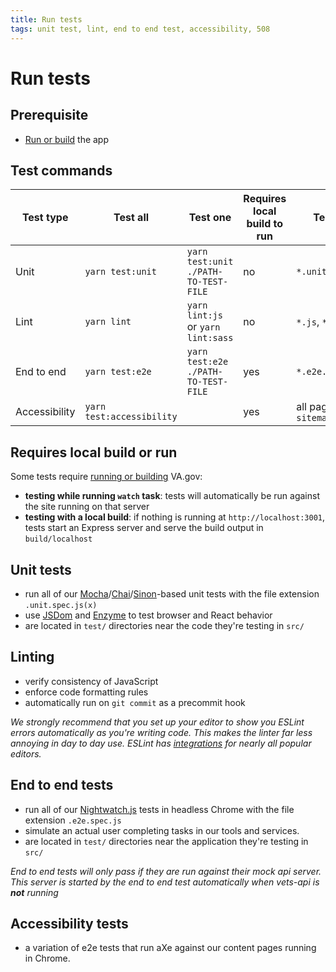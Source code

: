```yaml
---
title: Run tests
tags: unit test, lint, end to end test, accessibility, 508
---
```


# Run tests

## Prerequisite

- [Run or build](/getting-started/common-tasks/run-build) the app

## Test commands

| Test type | Test all | Test one | Requires local build to run| Test target | Modules used |
| --- | --- | --- | --- | --- | --- |
| Unit | `yarn test:unit` | `yarn test:unit ./PATH-TO-TEST-FILE` | no | `*.unit.spec.js(x)` | [Mocha](https://mochajs.org/), [Chai](http://chaijs.com/), [Sinon](https://sinonjs.org/), [JSDom](https://github.com/jsdom/jsdom), [Enzyme](https://airbnb.io/enzyme/) |
| Lint | `yarn lint` | `yarn lint:js` or `yarn lint:sass` | no | `*.js`, `*.scss` | [ESLint](https://eslint.org/), [Prettier](https://prettier.io/), [sass-lint](https://github.com/sasstools/sass-lint) |
| End to end | `yarn test:e2e` | `yarn test:e2e ./PATH-TO-TEST-FILE` | yes | `*.e2e.spec.js` | [Nightwatch.js](http://nightwatchjs.org/) |
 | Accessibility | `yarn test:accessibility` | | yes | all pages in `sitemap.xml` | [Nightwatch.js](http://nightwatchjs.org/) |

## Requires local build or run

Some tests require [running or building](/getting-started/common-tasks/run-build)
VA.gov:
- **testing while running `watch` task**: tests will automatically be run against the site running on that server
- **testing with a local build**: if nothing is running at `http://localhost:3001`, tests start an Express server and serve the build output in `build/localhost`

## Unit tests

- run all of our [Mocha](https://mochajs.org/)/[Chai](http://chaijs.com/)/[Sinon](https://sinonjs.org/)-based unit tests with the file extension `.unit.spec.js(x)`
- use [JSDom](https://github.com/jsdom/jsdom) and [Enzyme](https://airbnb.io/enzyme/) to test browser and React behavior
- are located in `test/` directories near the code they're testing in `src/`

## Linting

- verify consistency of JavaScript
- enforce code formatting rules
- automatically run on `git commit` as a precommit hook

_We strongly recommend that you set up your editor to show you ESLint errors automatically as you're writing code. This makes the linter far less annoying in day to day use. ESLint has [integrations](https://eslint.org/docs/user-guide/integrations) for nearly all popular editors._

## End to end tests

- run all of our [Nightwatch.js](http://nightwatchjs.org/) tests in headless Chrome with the file extension `.e2e.spec.js`
- simulate an actual user completing tasks in our tools and services.
- are located in `test/` directories near the application they're testing in `src/`

_End to end tests will only pass if they are run against their mock api server. This server is started by the end to end test automatically when vets-api is **not** running_

## Accessibility tests

- a variation of e2e tests that run aXe against our content pages running in Chrome.

